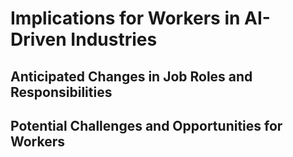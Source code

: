 # Implications for Workers in AI-Driven Industries
## Anticipated Changes in Job Roles and Responsibilities
## Potential Challenges and Opportunities for Workers
